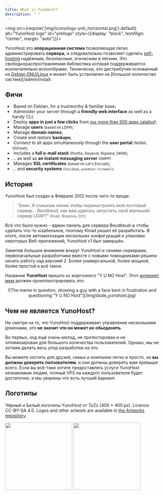 ```yaml
---
title: What is YunoHost?
description: " "
---
```


<img src={require('/img/icons/logo-ynh_horizontal.png').default} alt="YunoHost logo" id="ynhlogo" style={{display: "block", textAlign: "center", margin: "auto"}}/>

YunoHost это **операционная система** позволяющая легко администрировать **сервера**, и следовательно позволяет сделать [self-hosting](/admin/self_hosting) надёжным, безопасным, этическим и лёгким. Это свободнораспространяемая библиотека которая поддерживается исключительно волонтёрами. Технически, это дистрибутив основанный на [Debian GNU/Linux](https://debian.org) и может быть установлен на [большое количество систем](/admin/install.

## Фичи

- &#8203;<SmallInline url='/img/icon-debian.png' alt="debian logo"/> Based on Debian, for a trustworthy & familiar base;
- &#8203;<SmallInline url='/img/icon-tools.png' alt="tools logo"/> Administer your server through a **friendly web interface** as well as a handy CLI;
- &#8203;<SmallInline url='/img/icon-package.png' alt="package logo"/> Deploy **apps in just a few clicks** from [our more than 500 apps catalog](https://apps.yunohost.org)!;
- &#8203;<SmallInline url='/img/icon-users.png' alt="users logo"/> Manage **users** <small>(based on LDAP)</small>;
- &#8203;<SmallInline url='/img/icon-globe.png' alt="globe logo"/> Manage **domain names**;
- &#8203;<SmallInline url='/img/icon-medic.png' alt="medic logo"/> Create and restore **backups**;
- &#8203;<SmallInline url='/img/icon-door.png' alt="door logo"/> Connect to all apps simultaneously through the **user portal** <small>(NGINX, SSOwat)</small>;
- &#8203;<SmallInline url='/img/icon-mail.png' alt="mail logo"/> Includes a **full e-mail stack** <small>(Postfix, Dovecot, Rspamd, DKIM)</small>;
- &#8203;<SmallInline url='/img/icon-messaging.png' alt="messaging logo"/>... as well as **an instant messaging server** <small>(XMPP)</small>
- &#8203;<SmallInline url='/img/icon-lock.png' alt="lock logo"/> Manages **SSL certificates** <small>(based on Let's Encrypt)</small>;
- &#8203;<SmallInline url='/img/icon-shield.png' alt="shield logo"/>... and **security systems** <small>(`fail2ban`, `yunohost-firewall`)</small>.

## История

YunoHost был создан в Феврале 2012 после чего-то вроде:

> "Блин, Я слишком ленив чтобы перенастроить мой почтовый сервер... Beudbeud, как вам удалось запустить свой малеький сервер LDAP?"
> <small>Kload, Февраль 2012</small>

Всё что было нужно - админ панель для сервера Beudbeud-а чтобы сделать что-то юзабельное, поэтому Kload решил её разработать. В итоге, после автоматизации нескольких конфигураций и упаковки некоторых Веб-приложений, YunoHost v1 был завершён.

Заметив большое внимание вокруг YunoHost и своими серверами, первоначальные разработчики вместе с новыми помощниками решили начать работу над версией 2. Более универсальной, более мощной, более простой и всё такое.

Название **YunoHost** пришло из жаргонного "Y U NO Host". Этот [интернет мем](https://ru.wikipedia.org/wiki/Интернет-мем) должен проиллюстрировать это:

<center>
![The meme in question, showing a guy with a face bent in frustration and questioning "Y U NO Host"](/img/dude_yunohost.jpg)
</center>

## Чем не является YunoHost?

Не смотря на то, что YunoHost поддерживает управление несколькими доменами, это **не значит что он может их обьеденять**.

Во первых, код ещё очень молод, не протестирован и не оптимизирован для большого количества пользователей. Однако, мы не хотиим делать весь упор разработки на это.

Вы можете хостить для друзей, семьи и компании легко и просто, но **вы должны доверять ползователям**, и они должны доверять вам превыше всего. Если вы всё-таки хотите предоставлять услуги YunoHost незнакомым людям, полный VPS на каждого пользователя будет достаточно, и мы уверены что есть лучший вариант.

## Логотипы

Чёрный и Белый логотипы YunoHost от ToZz (400 × 400 px). Licence: CC-BY-SA 4.0. Logos and other artwork are available in [the Artworks repository](https://github.com/YunoHost/yunohost-artwork).

<img src="https://raw.githubusercontent.com/YunoHost/yunohost-artwork/refs/heads/main/logos/png/yunohost-logo_black.png" width="220" id="darklogo"/>
<img src="https://raw.githubusercontent.com/YunoHost/yunohost-artwork/refs/heads/main/logos/png/yunohost-logo_white.png" width="220" id="whitelogo"/>
